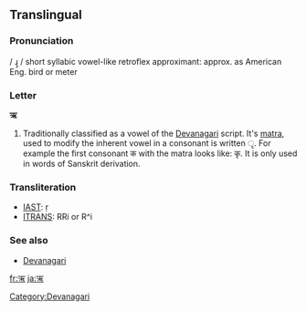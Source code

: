 ==Translingual==

===Pronunciation===
/ ɻ̩ / short syllabic vowel-like retroflex approximant: approx. as American Eng. bird or meter 
<!--Hmm, I can't find the sources, but it's also pronounced just as ri though I'm not sure that's the right IPA-->

===Letter===
'''ऋ'''

# Traditionally classified as a vowel of the [[Devanagari]] script.  It's [[matra]], used to modify the inherent vowel in a consonant is written &#x0943;.  For example the first consonant क with the matra looks like: कृ.  It is only used in words of Sanskrit derivation.

===Transliteration===
*[[w:IAST|IAST]]: ṛ
*[[w:ITRANS|ITRANS]]: RRi or R^i

===See also===
*[[w:Devanagari|Devanagari]]

[[Category:Devanagari]]

[[fr:ऋ]]
[[ja:ऋ]]